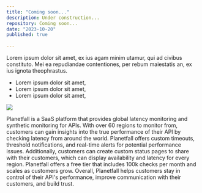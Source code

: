 ```yaml
---
title: "Coming soon..."
description: Under construction...
repository: Coming soon...
date: "2023-10-20"
published: true
  
---
```

Lorem ipsum dolor sit amet, ex ius agam minim utamur, qui ad civibus constituto. Mei ea repudiandae contentiones, per rebum maiestatis an, ex ius ignota theophrastus.

- Lorem ipsum dolor sit amet,
- Lorem ipsum dolor sit amet,
- Lorem ipsum dolor sit amet,


[![](/planetfall.png)](https://planetfall.io)

Planetfall is a SaaS platform that provides global latency monitoring and synthetic monitoring for APIs. With over 60 regions to monitor from, customers can gain insights into the true performance of their API by checking latency from around the world. 
Planetfall offers custom timeouts, threshold notifications, and real-time alerts for potential performance issues. Additionally, customers can create custom status pages to share with their customers, which can display availability and latency for every region. Planetfall offers a free tier that includes 100k checks per month and scales as customers grow. Overall, Planetfall helps customers stay in control of their API's performance, improve communication with their customers, and build trust.

